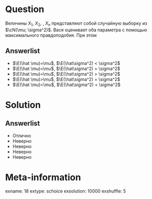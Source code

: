 Question
========
  Величины $X_1$, $X_2$, \ldots, $X_n$ представляют собой случайную выборку из $\cN(\mu; \sigma^2)$. Вася оценивает оба параметра с помощью максимального правдоподобия. При этом

Answerlist
----------
*  $\E(\hat \mu)=\mu$, $\E(\hat\sigma^2) < \sigma^2$
*  $\E(\hat \mu)=\mu$, $\E(\hat\sigma^2) = \sigma^2$
*  $\E(\hat \mu)=\mu$, $\E(\hat\sigma^2) > \sigma^2$
*  $\E(\hat \mu)>\mu$, $\E(\hat\sigma^2) = \sigma^2$
*  $\E(\hat \mu)<\mu$, $\E(\hat\sigma^2) = \sigma^2$

Solution
========

Answerlist
----------
*  Отлично
*  Неверно
*  Неверно
*  Неверно
*  Неверно

Meta-information
================
exname: 18
extype: schoice
exsolution: 10000
exshuffle: 5
